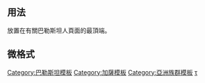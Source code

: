 {{documentation subpage}}
<!-- PLEASE ADD CATEGORIES AND INTERWIKIS AT THE BOTTOM OF THIS PAGE -->
<!----?: {{ {{BASEPAGENAME}} }}---->
== 用法 ==
放置在有關巴勒斯坦人頁面的最頂端。

== 微格式 ==
{{UF-adr}}

<includeonly>
<!-- CATEGORIES AND INTERWIKIS HERE, THANKS -->
{{DEFAULTSORT:Palestinians}}
[[Category:巴勒斯坦模板]]
[[Category:加薩模板]]
[[Category:亞洲族群模板]]
[[Category:巴勒斯坦人|τ]]


</includeonly>
